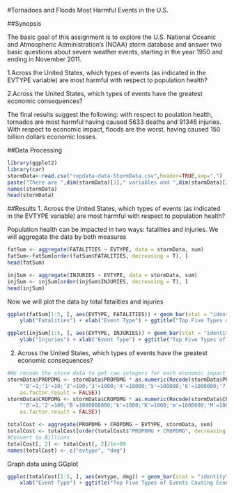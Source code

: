 #Tornadoes and Floods Most Harmful Events in the U.S.

##Synopsis

The basic goal of this assignment is to explore the U.S. National Oceanic and Atmospheric Administration's (NOAA) storm database and answer two basic questions about severe weather events, starting in the year 1950 and ending in November 2011.

1.Across the United States, which types of events (as indicated in the EVTYPE variable) are most harmful with respect to population health?

2.Across the United States, which types of events have the greatest economic consequences?

The final results suggest the following:  with respect to poulation health, tornados are most harmful having caused 5633 deaths and 91346 injuries.  With respect to economic impact, floods are the worst, having caused 150 billion dollars economic losses.

##Data Processing

```r
library(ggplot2)
library(car)
stormData<-read.csv("repdata-data-StormData.csv",header=TRUE,sep=",")
paste("There are ",dim(stormData)[1]," variables and ",dim(stormData)[2]," observations",sep="")
names(stormData)
head(stormData)
``` 


##Results
1. Across the United States, which types of events (as indicated in the EVTYPE variable) are most harmful with respect to population health?

Population health can be impacted in two ways: fatalities and injuries.  We will aggregate the data by both measures 

```r
fatSum <- aggregate(FATALITIES ~ EVTYPE, data = stormData, sum)
fatSum<-fatSum[order(fatSum$FATALITIES, decreasing = T), ]
head(fatSum)

injSum <- aggregate(INJURIES ~ EVTYPE, data = stormData, sum)
injSum <- injSum[order(injSum$INJURIES, decreasing = T), ]
head(injSum)
```

Now we will plot the data by total fatalities and injuries

```r
ggplot(fatSum[1:5, ], aes(EVTYPE, FATALITIES)) + geom_bar(stat = "identity") + 
    ylab("Fatalities") + xlab("Event Type") + ggtitle("Top Five Types of Events Causing Deaths Across the U.S")

ggplot(injSum[1:5, ], aes(EVTYPE, INJURIES)) + geom_bar(stat = "identity") + 
    ylab("Injuries") + xlab("Event Type") + ggtitle("Top Five Types of Events Causing Injuries Across the U.S")
```

2. Across the United States, which types of events have the greatest economic consequences?

```r
#We recode the storm data to get raw integers for each economic impact
stormData$PROPDMG <- stormData$PROPDMG * as.numeric(Recode(stormData$PROPDMGEXP, 
    "'0'=1;'1'=10;'2'=100;'3'=1000;'4'=10000;'5'=100000;'6'=1000000;'7'=10000000;'8'=100000000;'B'=1000000000;'h'=100;'H'=100;'K'=1000;'m'=1000000;'M'=1000000;'-'=0;'?'=0;'+'=0", 
    as.factor.result = FALSE))
stormData$CROPDMG <- stormData$CROPDMG * as.numeric(Recode(stormData$CROPDMGEXP, 
    "'0'=1;'2'=100;'B'=1000000000;'k'=1000;'K'=1000;'m'=1000000;'M'=1000000;''=0;'?'=0", 
    as.factor.result = FALSE))

totalCost <- aggregate(PROPDMG + CROPDMG ~ EVTYPE, stormData, sum)
totalCost <- totalCost[order(totalCost$"PROPDMG + CROPDMG", decreasing = T), ]
#Convert to Billions
totalCost[, 2] <- totalCost[, 2]/1e+09
names(totalCost) <- c("evtype", "dmg")
```

Graph data using GGplot

```r
ggplot(totalCost[1:5, ], aes(evtype, dmg)) + geom_bar(stat = "identity") + ylab("Economic Damages (million dollars)") + 
    xlab("Event Type") + ggtitle("Top Five Types of Events Causing Economic Damages Across the U.S")
```